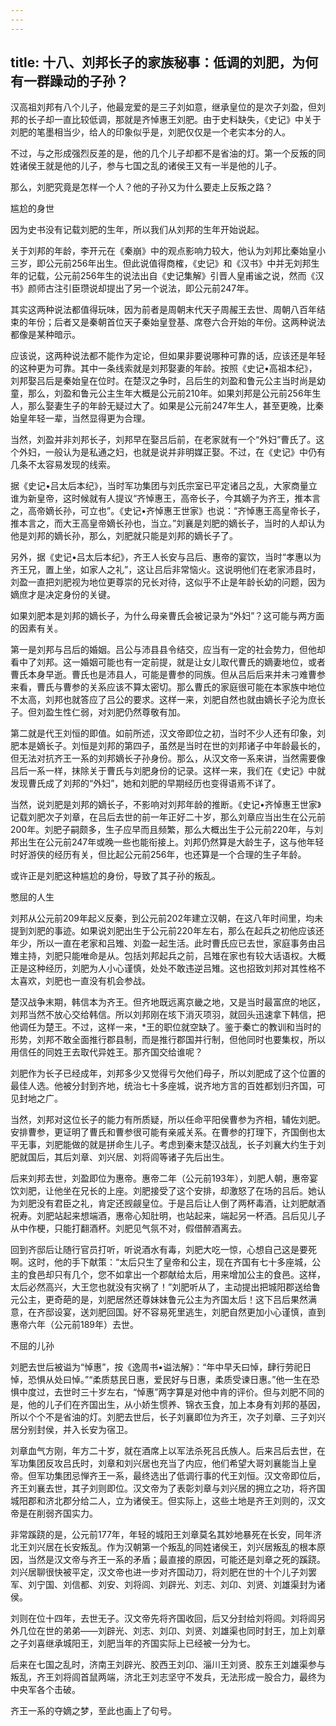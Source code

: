 ```yaml
---
---
---
```

title: 十八、刘邦长子的家族秘事：低调的刘肥，为何有一群躁动的子孙？
---




汉高祖刘邦有八个儿子，他最宠爱的是三子刘如意，继承皇位的是次子刘盈，但刘邦的长子却一直比较低调，那就是齐悼惠王刘肥。由于史料缺失，《史记》中关于刘肥的笔墨相当少，给人的印象似乎是，刘肥仅仅是一个老实本分的人。

不过，与之形成强烈反差的是，他的几个儿子却都不是省油的灯。第一个反叛的同姓诸侯王就是他的儿子，参与七国之乱的诸侯王又有一半是他的儿子。

那么，刘肥究竟是怎样一个人？他的子孙又为什么要走上反叛之路？





尴尬的身世


因为史书没有记载刘肥的生年，所以我们从刘邦的生年开始说起。

关于刘邦的年龄，李开元在《秦崩》中的观点影响力较大，他认为刘邦比秦始皇小三岁，即公元前256年出生。但此说值得商榷，《史记》和《汉书》中并无刘邦生年的记载，公元前256年生的说法出自《史记集解》引晋人皇甫谧之说，然而《汉书》颜师古注引臣瓒说却提出了另一个说法，即公元前247年。

其实这两种说法都值得玩味，因为前者是周朝末代天子周赧王去世、周朝八百年结束的年份；后者又是秦朝首位天子秦始皇登基、席卷六合开始的年份。这两种说法都像是某种暗示。

应该说，这两种说法都不能作为定论，但如果非要说哪种可靠的话，应该还是年轻的这种更为可靠。其中一条线索就是刘邦娶妻的年龄。按照《史记•高祖本纪》，刘邦娶吕后是秦始皇在位时。在楚汉之争时，吕后生的刘盈和鲁元公主当时尚是幼童，那么，刘盈和鲁元公主生年大概是公元前210年。如果刘邦是公元前256年生人，那么娶妻生子的年龄无疑过大了。如果是公元前247年生人，甚至更晚，比秦始皇年轻一辈，当然显得更为合理。

当然，刘盈并非刘邦长子，刘邦早在娶吕后前，在老家就有一个“外妇”曹氏了。这个外妇，一般认为是私通之妇，也就是说并非明媒正娶。不过，在《史记》中仍有几条不太容易发现的线索。

据《史记•吕太后本纪》，当时军功集团与刘氏宗室已平定诸吕之乱，大家商量立谁为新皇帝，这时候就有人提议“齐悼惠王，高帝长子，今其嫡子为齐王，推本言之，高帝嫡长孙，可立也”。《史记•齐悼惠王世家》也说：“齐悼惠王高皇帝长子，推本言之，而大王高皇帝嫡长孙也，当立。”刘襄是刘肥的嫡长子，当时的人却认为他是刘邦的嫡长孙，那么，刘肥就只能是刘邦的嫡长子了。

另外，据《史记•吕太后本纪》，齐王人长安与吕后、惠帝的宴饮，当时“孝惠以为齐王兄，置上坐，如家人之礼”，这让吕后非常恼火。这说明他们在老家沛县时，刘盈一直把刘肥视为地位更尊崇的兄长对待，这似乎不止是年龄长幼的问题，因为嫡庶才是决定身份的关键。

如果刘肥本是刘邦的嫡长子，为什么母亲曹氏会被记录为“外妇”？这可能与两方面的因素有关。

第一是刘邦与吕后的婚姻。吕公与沛县县令结交，应当有一定的社会势力，但他却看中了刘邦。这一婚姻可能也有一定前提，就是让女儿取代曹氏的嫡妻地位，或者曹氏本身早逝。曹氏也是沛县人，可能是曹参的同族。但从吕后后来并未刁难曹参来看，曹氏与曹参的关系应该不算太密切。那么曹氏的家庭很可能在本家族中地位不太高，刘邦也就答应了吕公的要求。这样一来，刘肥自然也就由嫡长子沦为庶长子。但刘盈生性仁弱，对刘肥仍然尊敬有加。

第二就是代王刘恒的即值。如前所述，汉文帝即位之初，当时不少人还有印象，刘肥本是嫡长子。刘恒是刘邦的第四子，虽然是当时在世的刘邦诸子中年龄最长的，但无法对抗齐王一系的刘邦嫡长子孙身份。那么，从汉文帝一系来讲，当然需要像吕后一系一样，抹除关于曹氏与刘肥身份的记录。这样一来，我们在《史记》中就发现曹氏成了刘邦的“外妇”，她和刘肥的早期经历也变得语焉不详了。

当然，说刘肥是刘邦的嫡长子，不影响对刘邦年龄的推断。《史记•齐悼惠王世家》记载刘肥次子刘章，在吕后去世的前一年正好二十岁，那么刘章应当出生在公元前200年。刘肥子嗣颇多，生子应早而且频繁，那么大概出生于公元前220年，与刘邦出生在公元前247年或晚一些也能衔接上。刘邦仍然算是大龄生子，这与他年轻时好游侠的经历有关，但比起公元前256年，也还算是一个合理的生子年龄。

或许正是刘肥这种尴尬的身份，导致了其子孙的叛乱。





憋屈的人生


刘邦从公元前209年起义反秦，到公元前202年建立汉朝，在这八年时间里，均未提到刘肥的事迹。如果说刘肥出生于公元前220年左右，那么在起兵之初他应该还年少，所以一直在老家和吕雉、刘盈一起生活。此时曹氏应已去世，家庭事务由吕雉主持，刘肥只能唯命是从。包括刘邦起兵之前，吕雉在家也有较大话语权。大概正是这种经历，刘肥为人小心谨慎，处处不敢违逆吕雉。这也招致刘邦对其性格不太喜欢，刘肥也一直没有机会参战。

楚汉战争末期，韩信本为齐王。但齐地既远离京畿之地，又是当时最富庶的地区，刘邦当然不放心交给韩信。所以刘邦刚在垓下消灭项羽，就回头迅速拿下韩信，把他调任为楚王。不过，这样一来，*王的职位就空缺了。鉴于秦亡的教训和当时的形势，刘邦不敢全面推行郡县制，而是推行郡国并行制，但他同时也要集权，所以用信任的同姓王去取代异姓王。那齐国交给谁呢？

刘肥作为长子已经成年，刘邦多少又觉得亏欠他们母子，所以刘肥成了这个位置的最佳人选。他被分封到齐地，统治七十多座城，说齐地方言的百姓都划归齐国，可见封地之广。

当然，刘邦对这位长子的能力有所质疑，所以任命平阳侯曹参为齐相，辅佐刘肥。安排曹参，更证明了曹氏和曹参很可能有亲戚关系。在曹参的打理下，齐国倒也太平无事，刘肥能做的就是拼命生儿子。考虑到秦末楚汉战乱，长子刘襄大约生于刘肥就国后，其后刘章、刘兴居、刘将闾等诸子先后出生。

后来刘邦去世，刘盈即位为惠帝。惠帝二年（公元前193年），刘肥人朝，惠帝宴饮刘肥，让他坐在兄长的上座。刘肥接受了这个安排，却激怒了在场的吕后。她认为刘肥没有君臣之礼，肯定还觊觎皇位。于是吕后让人倒了两杯毒酒，让刘肥献酒祝寿。刘肥站起来想端酒，惠帝心知肚明，也站起来，端起另一杯酒。吕后见儿子从中作梗，只能打翻酒杯。刘肥见气氛不对，假借醉酒离去。

回到齐邸后让随行官员打听，听说酒水有毒，刘肥大吃一惊，心想自己这是要死啊。这时，他的手下献策：“太后只生了皇帝和公主，现在齐国有七十多座城，公主的食邑却只有几个，您不如拿出一个郡献给太后，用来增加公主的食邑。这样，太后必然高兴，大王您也就没有灾祸了！”刘肥听从了，主动提出把城阳郡送给鲁元公主，更奇葩的是，刘肥居然还尊妹妹鲁元公主为齐国太后！这下吕后果然满意，在齐邸设宴，送刘肥回国。好不容易死里逃生，刘肥自然更加小心谨慎，直到惠帝六年（公元前189年）去世。

不屈的儿孙

刘肥去世后被谥为“悼惠”，按《逸周书•谥法解》：“年中早夭曰悼，肆行劳祀日悼，恐惧从处曰悼。”“柔质慈民日惠，爱民好与日惠，柔质受谏日惠。”他一生在恐惧中度过，去世时三十岁左右，“悼惠”两字算是对他中肯的评价。但与刘肥不同的是，他的儿子们在齐国出生，从小娇生惯养、锦衣玉食，加上本身有刘邦的基因，所以个个不是省油的灯。刘肥去世后，长子刘襄即位为齐王，次子刘章、三子刘兴居分别封侯，并入长安为宿卫。

刘章血气方刚，年方二十岁，就在酒席上以军法杀死吕氏族人。后来吕后去世，在军功集团反攻吕氏时，刘章和刘兴居也充当了内应，他们希望大哥刘襄能当上皇帝。但军功集团忌惮齐王一系，最终选出了低调行事的代王刘恒。汉文帝即位后，齐王刘襄去世，其子刘则即位。汉文帝为了表彰刘章与刘兴居的拥立之功，将齐国城阳郡和济北郡分给二人，立为诸侯王。但实际上，这些土地是齐王刘则的，汉文帝是在削弱齐国实力。

非常蹊跷的是，公元前177年，年轻的城阳王刘章莫名其妙地暴死在长安，同年济北王刘兴居在长安叛乱。作为汉朝第一个叛乱的同姓诸侯王，刘兴居叛乱的根本原因，当然是汉文帝与齐王一系的矛盾；最直接的原因，可能还是刘章之死的蹊跷。刘兴居聊很快被平定，汉文帝也进一步对齐国动刀，将刘肥在世的十个儿子刘罢军、刘宁国、刘信都、刘安、刘将闾、刘辟光、刘志、刘卬、刘贤、刘雄渠封为诸侯。

刘则在位十四年，去世无子。汉文帝先将齐国收回，后又分封给刘将闾。刘将闾另外几位在世的弟弟——刘辟光、刘志、刘卬、刘贤、刘雄渠也同时封王，加上刘章之子刘喜继承城阳王，刘肥当年的齐国实际上已经被一分为七。

后来在七国之乱时，济南王刘辟光、胶西王刘卬、淄川王刘贤、胶东王刘雄渠参与叛乱，齐王刘将闾首鼠两端，济北王刘志坚守不发兵，无法形成一股合力，最终为中央军各个击破。

齐王一系的夺嫡之梦，至此也画上了句号。
